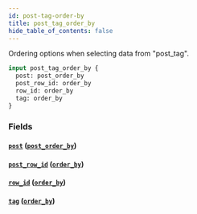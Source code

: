 ```yaml
---
id: post-tag-order-by
title: post_tag_order_by
hide_table_of_contents: false
---
```


Ordering options when selecting data from "post_tag".

```graphql
input post_tag_order_by {
  post: post_order_by
  post_row_id: order_by
  row_id: order_by
  tag: order_by
}
```

### Fields

#### [`post`](#) ([`post_order_by`](../inputs/post-order-by))

#### [`post_row_id`](#) ([`order_by`](../enums/order-by))

#### [`row_id`](#) ([`order_by`](../enums/order-by))

#### [`tag`](#) ([`order_by`](../enums/order-by))
